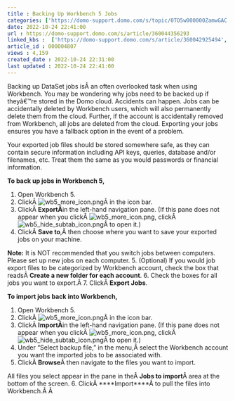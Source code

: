 ```yaml
---
title : Backing Up Workbench 5 Jobs
categories: ['https://domo-support.domo.com/s/topic/0TO5w000000ZamwGAC']
date: 2022-10-24 22:41:00
url : https://domo-support.domo.com/s/article/360044356293
linked_kbs :  ['https://domo-support.domo.com/s/article/360042925494', 'https://domo-support.domo.com/s/knowledge-base', 'https://domo-support.domo.com/s/article/360043429953', 'https://domo-support.domo.com/s/article/360044356293', 'https://domo-support.domo.com/s/article/360043429933', 'https://domo-support.domo.com/s/article/360043429693', 'https://domo-support.domo.com/s/topic/0TO5w000000ZamwGAC', 'https://domo-support.domo.com/s/article/360043429913']
article_id : 000004807
views : 4,159
created_date : 2022-10-24 22:31:00
last updated : 2022-10-24 22:41:00
---
```




Backing up DataSet jobs isÂ an often overlooked task when using Workbench. You may be wondering why jobs need to be backed up if theyâ€™re stored in the Domo cloud. Accidents can happen. Jobs can be accidentally deleted by Workbench users, which will also permanently delete them from the cloud. Further, if the account is accidentally removed from Workbench, all jobs are deleted from the cloud. Exporting your jobs ensures you have a fallback option in the event of a problem.


Your exported job files should be stored somewhere safe, as they can contain secure information including API keys, queries, database and/or filenames, etc. Treat them the same as you would passwords or financial information.


**To back up jobs in Workbench 5,**


1. Open Workbench 5.
2. ClickÂ ![wb5_more_icon.png](wb5_more_icon.png)Â in the icon bar.
3. ClickÂ **ExportÂ**in the left-hand navigation pane. (If this pane does not appear when you clickÂ ![wb5_more_icon.png](wb5_more_icon.png), clickÂ ![wb5_hide_subtab_icon.png](wb5_hide_subtab_icon.png)Â to open it.)
4. ClickÂ **Save to**,Â then choose where you want to save your exported jobs on your machine.


**Note:** It is NOT recommended that you switch jobs between computers. Please set up new jobs on each computer.
5. (Optional) If you would job export files to be categorized by Workbench account, check the box that readsÂ **Create a new folder for each account**.
6. Check the boxes for all jobs you want to export.Â
7. ClickÂ **Export Jobs**.


**To import jobs back into Workbench,**


1. Open Workbench 5.
2. ClickÂ ![wb5_more_icon.png](wb5_more_icon.png)Â in the icon bar.
3. ClickÂ **ImportÂ**in the left-hand navigation pane. (If this pane does not appear when you clickÂ ![wb5_more_icon.png](wb5_more_icon.png), clickÂ ![wb5_hide_subtab_icon.png](wb5_hide_subtab_icon.png)Â to open it.)
4. Under "Select backup file," in the menu,Â select the Workbench account you want the imported jobs to be associated with.
5. ClickÂ **Browse**Â then navigate to the files you want to import.  
  
All files you select appear in the pane in theÂ **Jobs to import**Â area at the bottom of the screen.
6. ClickÂ ****Import****Â to pull the files into Workbench.Â Â